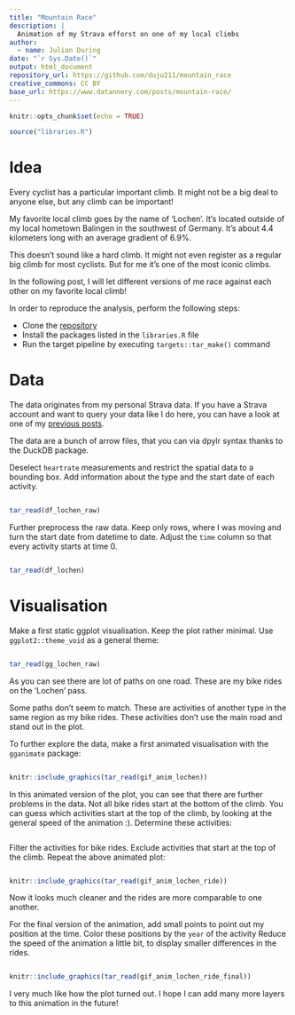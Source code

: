 ```yaml
---
title: "Mountain Race"
description: |
  Animation of my Strava efforst on one of my local climbs
author:
  - name: Julian During
date: "`r Sys.Date()`"
output: html_document
repository_url: https://github.com/duju211/mountain_race
creative_commons: CC BY
base_url: https://www.datannery.com/posts/mountain-race/
---
```


```r
knitr::opts_chunk$set(echo = TRUE)

source("libraries.R")
```

# Idea

Every cyclist has a particular important climb.
It might not be a big deal to anyone else, but any climb can be important!

My favorite local climb goes by the name of 'Lochen'.
It's located outside of my local
hometown Balingen in the southwest of Germany. It's about 4.4 kilometers long
with an average gradient of 6.9%.

This doesn't sound like a hard climb. It might not even register as a
regular big climb for most cyclists. But for me it's one of the most iconic
climbs.

In the following post, I will let different versions of me race against each
other on my favorite local climb!

In order to reproduce the analysis, perform the following steps:

* Clone the [repository](https://github.com/duju211/mountain_race)
* Install the packages listed in the `libraries.R` file
* Run the target pipeline by executing `targets::tar_make()` command


# Data

The data originates from my personal Strava data. 
If you have a Strava account and want to query your data like I do here, you
can have a look at one of my
[previous posts](https://www.datannery.com/posts/strava-data/).

The data are a bunch of arrow files, that you can via dpylr syntax
thanks to the DuckDB package.

Deselect `heartrate` measurements and restrict the spatial data to a bounding
box. Add information about the type and the start date of each
activity.

```r
```

```r
tar_read(df_lochen_raw)
```

Further preprocess the raw data. Keep only rows, where I was moving and turn
the start date from datetime to date. Adjust
the `time` column so that every activity starts at time 0.


```r
```

```r
tar_read(df_lochen)
```


# Visualisation

Make a first static ggplot visualisation. Keep the plot rather minimal.
Use `ggplot2::theme_void` as a general theme:

```r
```

```r
tar_read(gg_lochen_raw)
```

As you can see there are lot of paths on one road. These are my
bike rides on the 'Lochen' pass.

Some paths don't seem to match. These are activities of another
type in the same region as my bike rides.
These activities don't use the main road and stand out in the
plot.

To further explore the data, make a first animated visualisation with
the `gganimate` package:

```r
```

```r
knitr::include_graphics(tar_read(gif_anim_lochen))
```

In this animated version of the plot, you can see that there are further
problems in the data. Not all bike rides start at the bottom of the climb.
You can guess which activities start at the top of the climb, by looking 
at the general speed of the animation :). Determine these activities:

```r
```

Filter the activities for bike rides.
Exclude activities that start at the top of the climb. Repeat the above
animated plot:

```r
```

```r
knitr::include_graphics(tar_read(gif_anim_lochen_ride))
```

Now it looks much cleaner and the rides are more comparable to one another.

For the final version of the animation, add small points to point out my
position at the time. Color these positions by the `year` of the activity
Reduce the
speed of the animation a little bit, to display smaller differences in the
rides.

```r
```

```r
knitr::include_graphics(tar_read(gif_anim_lochen_ride_final))
```

I very much like how the plot turned out. I hope I can add many more layers
to this animation in the future!